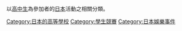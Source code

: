 以[[高中生|高中生]]為參加者的[[日本|日本]]活動之相關分類。
[[Category:日本的高等學校|Category:日本的高等學校]]
[[Category:學生競賽|Category:學生競賽]]
[[Category:日本娛樂事件|Category:日本娛樂事件]]